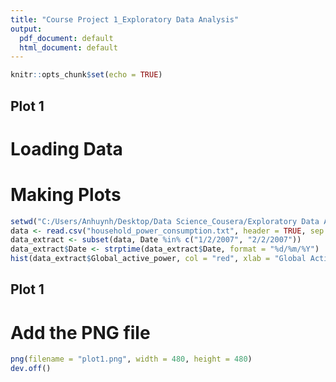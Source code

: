 ---
title: "Course Project 1_Exploratory Data Analysis"
output:
  pdf_document: default
  html_document: default
---

```{r setup, include=FALSE}
knitr::opts_chunk$set(echo = TRUE)
```

## Plot 1

# Loading Data
# Making Plots

```{r }
setwd("C:/Users/Anhuynh/Desktop/Data Science_Cousera/Exploratory Data Analysis/Assignment")
data <- read.csv("household_power_consumption.txt", header = TRUE, sep = ";", quote = "\"", na.strings = "?", nrows = 2075259, check.names = TRUE)
data_extract <- subset(data, Date %in% c("1/2/2007", "2/2/2007"))
data_extract$Date <- strptime(data_extract$Date, format = "%d/%m/%Y")
hist(data_extract$Global_active_power, col = "red", xlab = "Global Active Power (kilowatts)", ylab = "Frequency", main = "Global Active Power")


```

## Plot 1

# Add the PNG file



```{r }
png(filename = "plot1.png", width = 480, height = 480)
dev.off()

```


